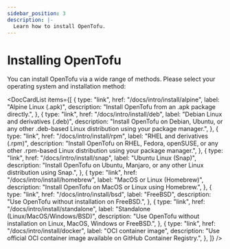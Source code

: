 ```yaml
---
sidebar_position: 3
description: |-
  Learn how to install OpenTofu.
---
```



# Installing OpenTofu

You can install OpenTofu via a wide range of methods. Please select your operating system and installation method:

<DocCardList
  items={[
    {
      type: "link",
      href: "/docs/intro/install/alpine",
      label: "Alpine Linux (.apk)",
      description: "Install OpenTofu from an .apk package directly.",
    },
    {
      type: "link",
      href: "/docs/intro/install/deb",
      label: "Debian Linux and derivatives (.deb)",
      description:
        "Install OpenTofu on Debian, Ubuntu, or any other .deb-based Linux distribution using your package manager.",
    },
    {
      type: "link",
      href: "/docs/intro/install/rpm",
      label: "RHEL and derivatives (.rpm)",
      description:
        "Install OpenTofu on RHEL, Fedora, openSUSE, or any other .rpm-based Linux distribution using your package manager.",
    },
    {
      type: "link",
      href: "/docs/intro/install/snap",
      label: "Ubuntu Linux (Snap)",
      description:
        "Install OpenTofu on Ubuntu, Manjaro, or any other Linux distribution using Snap.",
    },
    {
      type: "link",
      href: "/docs/intro/install/homebrew",
      label: "MacOS or Linux (Homebrew)",
      description: "Install OpenTofu on MacOS or Linux using Homebrew.",
    },
    {
      type: "link",
      href: "/docs/intro/install/bsd",
      label: "FreeBSD",
      description:
        "Use OpenTofu without installation on FreeBSD.",
    },
    {
      type: "link",
      href: "/docs/intro/install/standalone",
      label: "Standalone (Linux/MacOS/Windows/BSD)",
      description:
        "Use OpenTofu without installation on Linux, MacOS, Windows or FreeBSD.",
    },
    {
        type: "link",
        href: "/docs/intro/install/docker",
        label: "OCI container image",
        description:
            "Use official OCI container image available on GitHub Container Registry.",
    },
  ]}
/>
